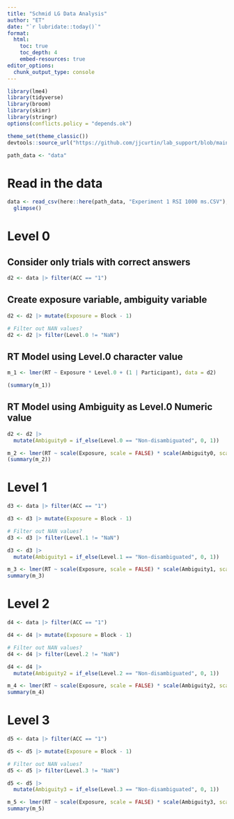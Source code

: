 ```yaml
---
title: "Schmid LG Data Analysis" 
author: "ET" 
date: "`r lubridate::today()`"
format: 
  html:
    toc: true 
    toc_depth: 4
    embed-resources: true
editor_options: 
  chunk_output_type: console
---
```


```r
library(lme4)
library(tidyverse)
library(broom)
library(skimr)
library(stringr)
options(conflicts.policy = "depends.ok")

theme_set(theme_classic()) 
devtools::source_url("https://github.com/jjcurtin/lab_support/blob/main/case_analysis.R?raw=true")

path_data <- "data"
```

# Read in the data
```r
data <- read_csv(here::here(path_data, "Experiment 1 RSI 1000 ms.CSV"), show_col_types = FALSE) |> 
  glimpse()
```

# Level 0

## Consider only trials with correct answers
```r
d2 <- data |> filter(ACC == "1")
```

## Create exposure variable, ambiguity variable
```r
d2 <- d2 |> mutate(Exposure = Block - 1)

# Filter out NAN values?
d2 <- d2 |> filter(Level.0 != "NaN")
```

## RT Model using Level.0 character value
```r
m_1 <- lmer(RT ~ Exposure * Level.0 + (1 | Participant), data = d2)

(summary(m_1))
```

## RT Model using Ambiguity as Level.0 Numeric value
```r
d2 <- d2 |> 
  mutate(Ambiguity0 = if_else(Level.0 == "Non-disambiguated", 0, 1))

m_2 <- lmer(RT ~ scale(Exposure, scale = FALSE) * scale(Ambiguity0, scale = FALSE) + (1 | Participant), data = d2)
(summary(m_2))
```


# Level 1
```r
d3 <- data |> filter(ACC == "1")

d3 <- d3 |> mutate(Exposure = Block - 1)

# Filter out NAN values?
d3 <- d3 |> filter(Level.1 != "NaN")
```

```r
d3 <- d3 |> 
  mutate(Ambiguity1 = if_else(Level.1 == "Non-disambiguated", 0, 1))

m_3 <- lmer(RT ~ scale(Exposure, scale = FALSE) * scale(Ambiguity1, scale = FALSE) + (1 | Participant), data = d3)
summary(m_3)
```

# Level 2

```r
d4 <- data |> filter(ACC == "1")

d4 <- d4 |> mutate(Exposure = Block - 1)

# Filter out NAN values?
d4 <- d4 |> filter(Level.2 != "NaN")
```

```r
d4 <- d4 |> 
  mutate(Ambiguity2 = if_else(Level.2 == "Non-disambiguated", 0, 1))

m_4 <- lmer(RT ~ scale(Exposure, scale = FALSE) * scale(Ambiguity2, scale = FALSE) + (1 | Participant), data = d4)
summary(m_4)
```

# Level 3

```r
d5 <- data |> filter(ACC == "1")

d5 <- d5 |> mutate(Exposure = Block - 1)

# Filter out NAN values?
d5 <- d5 |> filter(Level.3 != "NaN")
```

```r
d5 <- d5 |>
  mutate(Ambiguity3 = if_else(Level.3 == "Non-disambiguated", 0, 1))

m_5 <- lmer(RT ~ scale(Exposure, scale = FALSE) * scale(Ambiguity3, scale = FALSE) + (1 | Participant), data = d5)
summary(m_5)
```
